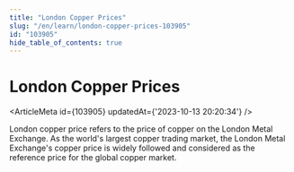 ```yaml
---
title: "London Copper Prices"
slug: "/en/learn/london-copper-prices-103905"
id: "103905"
hide_table_of_contents: true
---
```



# London Copper Prices

<ArticleMeta id={103905} updatedAt={'2023-10-13 20:20:34'} />
<div className='border-solid border-b border-t-0 my-4 border-[var(--ifm-color-gray-300)]' />

London copper price refers to the price of copper on the London Metal Exchange. As the world's largest copper trading market, the London Metal Exchange's copper price is widely followed and considered as the reference price for the global copper market.

